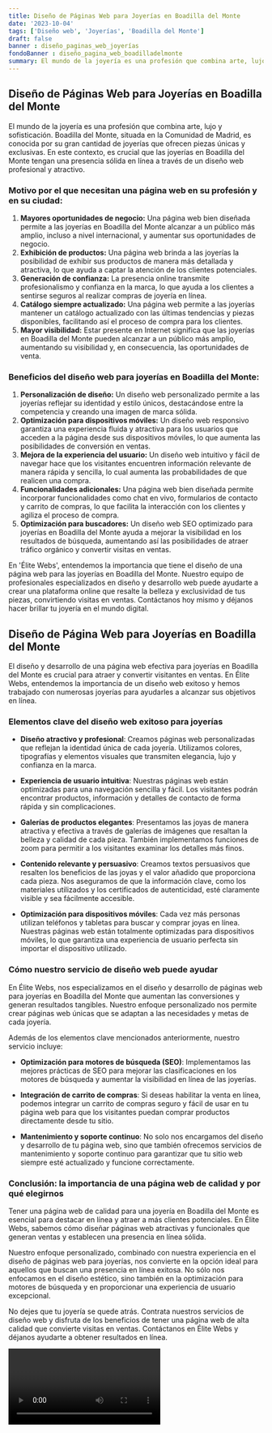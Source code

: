 ```yaml
---
title: Diseño de Páginas Web para Joyerías en Boadilla del Monte
date: '2023-10-04'
tags: ['Diseño web', 'Joyerías', 'Boadilla del Monte']
draft: false
banner : diseño_paginas_web_joyerías
fondoBanner : diseño_pagina_web_boadilladelmonte
summary: El mundo de la joyería es una profesión que combina arte, lujo y sofisticación. Boadilla del Monte, situada en la Comunidad de Madrid, es conocida por su gran cantidad de joyerías que ofrecen piezas únicas y exclusivas. En este contexto, es crucial que las joyerías en Boadilla del Monte tengan una presencia sólida en línea a través de un diseño web profesional y atractivo.
---
```


## **Diseño de Páginas Web para Joyerías en Boadilla del Monte**

El mundo de la joyería es una profesión que combina arte, lujo y sofisticación. Boadilla del Monte, situada en la Comunidad de Madrid, es conocida por su gran cantidad de joyerías que ofrecen piezas únicas y exclusivas. En este contexto, es crucial que las joyerías en Boadilla del Monte tengan una presencia sólida en línea a través de un diseño web profesional y atractivo.

### **Motivo por el que necesitan una página web en su profesión y en su ciudad:**

1. **Mayores oportunidades de negocio:** Una página web bien diseñada permite a las joyerías en Boadilla del Monte alcanzar a un público más amplio, incluso a nivel internacional, y aumentar sus oportunidades de negocio.
2. **Exhibición de productos:** Una página web brinda a las joyerías la posibilidad de exhibir sus productos de manera más detallada y atractiva, lo que ayuda a captar la atención de los clientes potenciales.
3. **Generación de confianza:** La presencia online transmite profesionalismo y confianza en la marca, lo que ayuda a los clientes a sentirse seguros al realizar compras de joyería en línea.
4. **Catálogo siempre actualizado:** Una página web permite a las joyerías mantener un catálogo actualizado con las últimas tendencias y piezas disponibles, facilitando así el proceso de compra para los clientes.
5. **Mayor visibilidad:** Estar presente en Internet significa que las joyerías en Boadilla del Monte pueden alcanzar a un público más amplio, aumentando su visibilidad y, en consecuencia, las oportunidades de venta.

### **Beneficios del diseño web para joyerías en Boadilla del Monte:**

1. **Personalización de diseño:** Un diseño web personalizado permite a las joyerías reflejar su identidad y estilo únicos, destacándose entre la competencia y creando una imagen de marca sólida.
2. **Optimización para dispositivos móviles:** Un diseño web responsivo garantiza una experiencia fluida y atractiva para los usuarios que acceden a la página desde sus dispositivos móviles, lo que aumenta las posibilidades de conversión en ventas.
3. **Mejora de la experiencia del usuario:** Un diseño web intuitivo y fácil de navegar hace que los visitantes encuentren información relevante de manera rápida y sencilla, lo cual aumenta las probabilidades de que realicen una compra.
4. **Funcionalidades adicionales:** Una página web bien diseñada permite incorporar funcionalidades como chat en vivo, formularios de contacto y carrito de compras, lo que facilita la interacción con los clientes y agiliza el proceso de compra.
5. **Optimización para buscadores:** Un diseño web SEO optimizado para joyerías en Boadilla del Monte ayuda a mejorar la visibilidad en los resultados de búsqueda, aumentando así las posibilidades de atraer tráfico orgánico y convertir visitas en ventas.

En 'Élite Webs', entendemos la importancia que tiene el diseño de una página web para las joyerías en Boadilla del Monte. Nuestro equipo de profesionales especializados en diseño y desarrollo web puede ayudarte a crear una plataforma online que resalte la belleza y exclusividad de tus piezas, convirtiendo visitas en ventas. Contáctanos hoy mismo y déjanos hacer brillar tu joyería en el mundo digital.

<GifSeo />

<Cta />

## Diseño de Página Web para Joyerías en Boadilla del Monte

El diseño y desarrollo de una página web efectiva para joyerías en Boadilla del Monte es crucial para atraer y convertir visitantes en ventas. En Élite Webs, entendemos la importancia de un diseño web exitoso y hemos trabajado con numerosas joyerías para ayudarles a alcanzar sus objetivos en línea.

### Elementos clave del diseño web exitoso para joyerías

- **Diseño atractivo y profesional**: Creamos páginas web personalizadas que reflejan la identidad única de cada joyería. Utilizamos colores, tipografías y elementos visuales que transmiten elegancia, lujo y confianza en la marca.

- **Experiencia de usuario intuitiva**: Nuestras páginas web están optimizadas para una navegación sencilla y fácil. Los visitantes podrán encontrar productos, información y detalles de contacto de forma rápida y sin complicaciones.

- **Galerías de productos elegantes**: Presentamos las joyas de manera atractiva y efectiva a través de galerías de imágenes que resaltan la belleza y calidad de cada pieza. También implementamos funciones de zoom para permitir a los visitantes examinar los detalles más finos.

- **Contenido relevante y persuasivo**: Creamos textos persuasivos que resalten los beneficios de las joyas y el valor añadido que proporciona cada pieza. Nos aseguramos de que la información clave, como los materiales utilizados y los certificados de autenticidad, esté claramente visible y sea fácilmente accesible.

- **Optimización para dispositivos móviles**: Cada vez más personas utilizan teléfonos y tabletas para buscar y comprar joyas en línea. Nuestras páginas web están totalmente optimizadas para dispositivos móviles, lo que garantiza una experiencia de usuario perfecta sin importar el dispositivo utilizado.

### Cómo nuestro servicio de diseño web puede ayudar

En Élite Webs, nos especializamos en el diseño y desarrollo de páginas web para joyerías en Boadilla del Monte que aumentan las conversiones y generan resultados tangibles. Nuestro enfoque personalizado nos permite crear páginas web únicas que se adaptan a las necesidades y metas de cada joyería.

Además de los elementos clave mencionados anteriormente, nuestro servicio incluye:

- **Optimización para motores de búsqueda (SEO)**: Implementamos las mejores prácticas de SEO para mejorar las clasificaciones en los motores de búsqueda y aumentar la visibilidad en línea de las joyerías.

- **Integración de carrito de compras**: Si deseas habilitar la venta en línea, podemos integrar un carrito de compras seguro y fácil de usar en tu página web para que los visitantes puedan comprar productos directamente desde tu sitio.

- **Mantenimiento y soporte continuo**: No solo nos encargamos del diseño y desarrollo de tu página web, sino que también ofrecemos servicios de mantenimiento y soporte continuo para garantizar que tu sitio web siempre esté actualizado y funcione correctamente.

### Conclusión: la importancia de una página web de calidad y por qué elegirnos

Tener una página web de calidad para una joyería en Boadilla del Monte es esencial para destacar en línea y atraer a más clientes potenciales. En Élite Webs, sabemos cómo diseñar páginas web atractivas y funcionales que generan ventas y establecen una presencia en línea sólida.

Nuestro enfoque personalizado, combinado con nuestra experiencia en el diseño de páginas web para joyerías, nos convierte en la opción ideal para aquellos que buscan una presencia en línea exitosa. No sólo nos enfocamos en el diseño estético, sino también en la optimización para motores de búsqueda y en proporcionar una experiencia de usuario excepcional.

No dejes que tu joyería se quede atrás. Contrata nuestros servicios de diseño web y disfruta de los beneficios de tener una página web de alta calidad que convierte visitas en ventas. Contáctanos en Élite Webs y déjanos ayudarte a obtener resultados en línea.

<Video />

<CtaBot job='Joyerías' city='Boadilla del Monte'/>

<Gmaps query='Boadilla del Monte+españa+maps' />